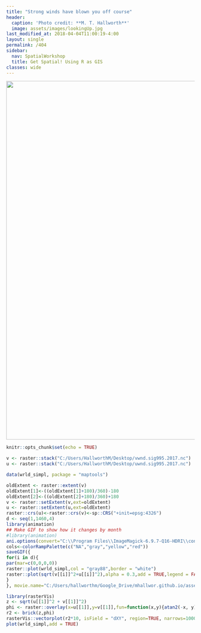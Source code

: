 ```yaml
---
title: "Strong winds have blown you off course"
header:
  caption: 'Photo credit: **M. T. Hallworth**'
  image: assets/images/lookingUp.jpg
last_modified_at: 2018-04-04T11:00:19-4:00
layout: single
permalink: /404
sidebar:
  nav: SpatialWorkshop
  title: Get Spatial! Using R as GIS
classes: wide
---
```


<img src="../assets/images/wind404.gif" style="width:10in; align:center"> 


```r
knitr::opts_chunk$set(echo = TRUE)
```

```r
v <- raster::stack("C:/Users/HallworthM/Desktop/vwnd.sig995.2017.nc")
u <- raster::stack("C:/Users/HallworthM/Desktop/uwnd.sig995.2017.nc")

data(wrld_simpl, package = "maptools")

oldExtent <- raster::extent(v)
oldExtent[1]<-((oldExtent[1]+180)/360)-180
oldExtent[2]<-((oldExtent[2]+180)/360)+180
v <- raster::setExtent(v,ext=oldExtent)
u <- raster::setExtent(u,ext=oldExtent)
raster::crs(u)<-raster::crs(v)<-sp::CRS("+init=epsg:4326")
d <- seq(1,1460,4)
library(animation)
## Make GIF to show how it changes by month
#library(animation)
ani.options(convert="C:\\Program Files\\ImageMagick-6.9.7-Q16-HDRI\\convert.exe",nmax=410,interval=0.1)
cols<-colorRampPalette(c("NA","gray","yellow","red"))
saveGIF({
for(i in d){
par(mar=c(0,0,0,0))
raster::plot(wrld_simpl,col = "gray88",border = "white")
raster::plot(sqrt(v[[i]]^2+u[[i]]^2),alpha = 0.3,add = TRUE,legend = FALSE,breaks =c(seq(0,25,1),100),col=cols(26))
}
}, movie.name="C:/Users/hallworthm/Google_Drive/mhallwor.github.io/assets/images/wind404.gif")
```

```r
library(rasterVis)
z <- sqrt(u[[1]]^2 + v[[1]]^2)
phi <- raster::overlay(x=u[[1]],y=v[[1]],fun=function(x,y){atan2(-x, y)})
r2 <- brick(z,phi)
rasterVis::vectorplot(r2*10, isField = "dXY", region=TRUE, narrows=10000,at = 0:100,par.settings = rasterTheme(region = rev(sp::bpy.colors(20))),col = "gray88",length = 0.0001,lwd.arrows=0.01)+layer(sp.polygons(wrld_simpl))
plot(wrld_simpl,add = TRUE)
```
